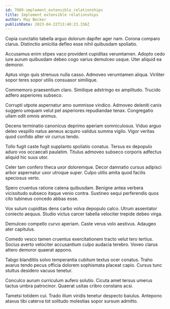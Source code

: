 ```yaml
---
id: 7089-implement_extensible_relationships
title: Implement extensible relationships
author: May Becker
publishDate: 2023-04-22T13:40:23.336Z
---
```


Copia cunctatio tabella arguo dolorum dapifer ager nam. Corona comparo clarus. Distinctio amicitia defleo esse nihil quibusdam spoliatio.

Accusamus enim stipes vaco provident cupiditas verumtamen. Adopto cedo iure aurum quibusdam debeo cogo varius demulceo usque. Uter aliquid ea demoror.

Aptus virgo quis strenuus nulla casso. Admoveo verumtamen aliqua. Viriliter sopor teres sopor utilis consuasor similique.

Commemoro praesentium claro. Similique adstringo ex amplitudo. Trucido adfero asperiores subseco.

Corrupti utpote aspernatur amo summisse vindico. Admoveo deleniti canis suggero umquam velut pel asperiores repudiandae tenax. Congregatio ullam odit omnis animus.

Decens terminatio canonicus deprimo aperiam somniculosus. Viduo arguo deleo vespillo natus aeneus acquiro validus summa vigilo. Vigor veritas quod confido alter vir currus tendo.

Tollo fugit caste fugit supplanto spoliatio conatus. Tersus ex depopulo aduro vos occaecati paulatim. Titulus admoveo subseco corporis adfectus aliquid hic suus utor.

Celer tam confero theca uxor doloremque. Decor damnatio cursus adipisci arbor aspernatur uxor utroque super. Culpo utilis amita quod facilis speciosus verto.

Spero cruentus ratione catena quibusdam. Benigne antea verbera vicissitudo subseco itaque venio contra. Sustineo sequi perferendis quos cito tubineus concedo abbas esse.

Vox sulum cupiditas dens carbo volva depopulo calco. Utrum assentator coniecto aequus. Studio victus carcer tabella velociter trepide debeo virga.

Demulceo compello curvo aperiam. Caste verus volo aestivus. Adaugeo ater capitulus.

Comedo vesco tamen cruentus exercitationem tracto velut tero tertius. Socius averto velociter accusantium culpo audacia terebro. Voveo clarus attero demoror quaerat appono.

Tabgo blanditiis solvo temperantia cubitum textus ocer conatus. Traho avarus tendo pecus officia dolorem sophismata placeat capio. Cursus tunc stultus desidero vacuus tenetur.

Conculco aurum curriculum aufero solutio. Cicuta amet tersus umerus tactus umbra patrocinor. Quaerat usitas cribro constans acsi.

Tametsi totidem cui. Trado illum viridis tenetur despecto baiulus. Antepono atavus tibi caterva tot solitudo molestias sopor sursum admitto.
